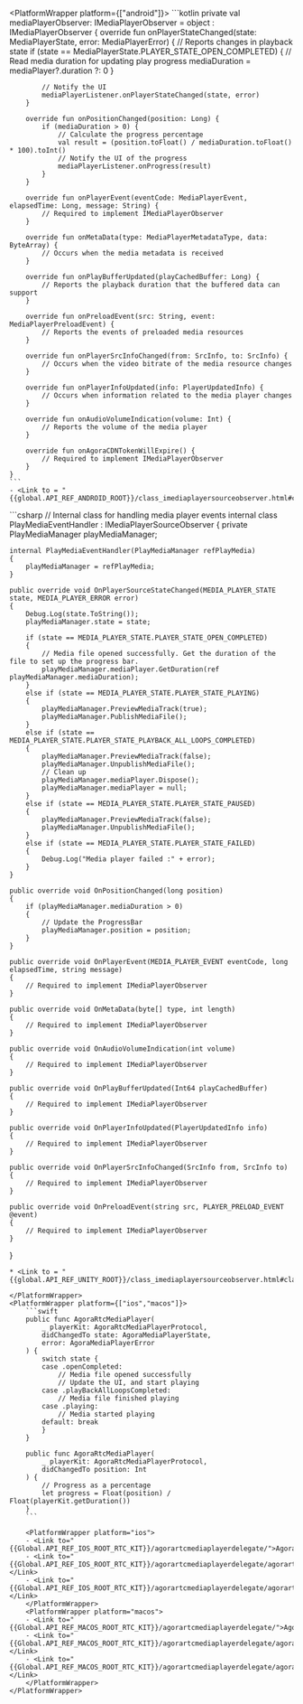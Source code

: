 <PlatformWrapper platform={["android"]}>
    ```kotlin
    private val mediaPlayerObserver: IMediaPlayerObserver = object : IMediaPlayerObserver {
        override fun onPlayerStateChanged(state: MediaPlayerState, error: MediaPlayerError) {
            // Reports changes in playback state
            if (state == MediaPlayerState.PLAYER_STATE_OPEN_COMPLETED) {
                // Read media duration for updating play progress
                mediaDuration = mediaPlayer?.duration ?: 0
            }

            // Notify the UI
            mediaPlayerListener.onPlayerStateChanged(state, error)
        }

        override fun onPositionChanged(position: Long) {
            if (mediaDuration > 0) {
                // Calculate the progress percentage
                val result = (position.toFloat() / mediaDuration.toFloat() * 100).toInt()
                // Notify the UI of the progress
                mediaPlayerListener.onProgress(result)
            }
        }

        override fun onPlayerEvent(eventCode: MediaPlayerEvent, elapsedTime: Long, message: String) {
            // Required to implement IMediaPlayerObserver
        }

        override fun onMetaData(type: MediaPlayerMetadataType, data: ByteArray) {
            // Occurs when the media metadata is received
        }

        override fun onPlayBufferUpdated(playCachedBuffer: Long) {
            // Reports the playback duration that the buffered data can support
        }

        override fun onPreloadEvent(src: String, event: MediaPlayerPreloadEvent) {
            // Reports the events of preloaded media resources
        }

        override fun onPlayerSrcInfoChanged(from: SrcInfo, to: SrcInfo) {
            // Occurs when the video bitrate of the media resource changes
        }

        override fun onPlayerInfoUpdated(info: PlayerUpdatedInfo) {
            // Occurs when information related to the media player changes
        }

        override fun onAudioVolumeIndication(volume: Int) {
            // Reports the volume of the media player
        }

        override fun onAgoraCDNTokenWillExpire() {
            // Required to implement IMediaPlayerObserver
        }
    }    
    ```
    - <Link to = "{{global.API_REF_ANDROID_ROOT}}/class_imediaplayersourceobserver.html#class_imediaplayersourceobserver">IMediaPlayerObserver</Link>
</PlatformWrapper>
<PlatformWrapper platform="unity">
```csharp
// Internal class for handling media player events
internal class PlayMediaEventHandler : IMediaPlayerSourceObserver
{
    private PlayMediaManager playMediaManager;

    internal PlayMediaEventHandler(PlayMediaManager refPlayMedia)
    {
        playMediaManager = refPlayMedia;
    }

    public override void OnPlayerSourceStateChanged(MEDIA_PLAYER_STATE state, MEDIA_PLAYER_ERROR error)
    {
        Debug.Log(state.ToString());
        playMediaManager.state = state;

        if (state == MEDIA_PLAYER_STATE.PLAYER_STATE_OPEN_COMPLETED)
        {
            // Media file opened successfully. Get the duration of the file to set up the progress bar.
            playMediaManager.mediaPlayer.GetDuration(ref playMediaManager.mediaDuration);
        }
        else if (state == MEDIA_PLAYER_STATE.PLAYER_STATE_PLAYING)
        {
            playMediaManager.PreviewMediaTrack(true);
            playMediaManager.PublishMediaFile();
        }
        else if (state == MEDIA_PLAYER_STATE.PLAYER_STATE_PLAYBACK_ALL_LOOPS_COMPLETED)
        {
            playMediaManager.PreviewMediaTrack(false);
            playMediaManager.UnpublishMediaFile();
            // Clean up
            playMediaManager.mediaPlayer.Dispose();
            playMediaManager.mediaPlayer = null;
        }
        else if (state == MEDIA_PLAYER_STATE.PLAYER_STATE_PAUSED)
        {
            playMediaManager.PreviewMediaTrack(false);
            playMediaManager.UnpublishMediaFile();
        }
        else if (state == MEDIA_PLAYER_STATE.PLAYER_STATE_FAILED)
        {
            Debug.Log("Media player failed :" + error);
        }
    }

    public override void OnPositionChanged(long position)
    {
        if (playMediaManager.mediaDuration > 0)
        {
            // Update the ProgressBar
            playMediaManager.position = position;
        }
    }

    public override void OnPlayerEvent(MEDIA_PLAYER_EVENT eventCode, long elapsedTime, string message)
    {
        // Required to implement IMediaPlayerObserver
    }

    public override void OnMetaData(byte[] type, int length)
    {
        // Required to implement IMediaPlayerObserver
    }

    public override void OnAudioVolumeIndication(int volume)
    {
        // Required to implement IMediaPlayerObserver
    }

    public override void OnPlayBufferUpdated(Int64 playCachedBuffer)
    {
        // Required to implement IMediaPlayerObserver
    }

    public override void OnPlayerInfoUpdated(PlayerUpdatedInfo info)
    {
        // Required to implement IMediaPlayerObserver
    }

    public override void OnPlayerSrcInfoChanged(SrcInfo from, SrcInfo to)
    {
        // Required to implement IMediaPlayerObserver
    }

    public override void OnPreloadEvent(string src, PLAYER_PRELOAD_EVENT @event)
    {
        // Required to implement IMediaPlayerObserver
    }
}
```
* <Link to = "{{global.API_REF_UNITY_ROOT}}/class_imediaplayersourceobserver.html#class_imediaplayersourceobserver">IMediaPlayerSourceObserver</Link>

</PlatformWrapper>
<PlatformWrapper platform={["ios","macos"]}>
    ```swift
    public func AgoraRtcMediaPlayer(
        _ playerKit: AgoraRtcMediaPlayerProtocol,
        didChangedTo state: AgoraMediaPlayerState,
        error: AgoraMediaPlayerError
    ) {
        switch state {
        case .openCompleted:
            // Media file opened successfully
            // Update the UI, and start playing
        case .playBackAllLoopsCompleted:
            // Media file finished playing
        case .playing:
            // Media started playing
        default: break
        }
    }

    public func AgoraRtcMediaPlayer(
        _ playerKit: AgoraRtcMediaPlayerProtocol,
        didChangedTo position: Int
    ) {
        // Progress as a percentage
        let progress = Float(position) / Float(playerKit.getDuration())
    }
    ```

    <PlatformWrapper platform="ios">
    - <Link to="{{Global.API_REF_IOS_ROOT_RTC_KIT}}/agorartcmediaplayerdelegate/">AgoraRtcMediaPlayerDelegate</Link>
    - <Link to="{{Global.API_REF_IOS_ROOT_RTC_KIT}}/agorartcmediaplayerdelegate/agorartcmediaplayer(_:didchangedto:error:)">AgoraRtcMediaPlayer(_:didChangedTo:error:)</Link>
    - <Link to="{{Global.API_REF_IOS_ROOT_RTC_KIT}}/agorartcmediaplayerdelegate/agorartcmediaplayer(_:didchangedto)">AgoraRtcMediaPlayer(_:didChangedTo:)</Link>
    </PlatformWrapper>
    <PlatformWrapper platform="macos">
    - <Link to="{{Global.API_REF_MACOS_ROOT_RTC_KIT}}/agorartcmediaplayerdelegate/">AgoraRtcMediaPlayerDelegate</Link>
    - <Link to="{{Global.API_REF_MACOS_ROOT_RTC_KIT}}/agorartcmediaplayerdelegate/agorartcmediaplayer(_:didchangedto:error:)">AgoraRtcMediaPlayer(_:didChangedTo:error:)</Link>
    - <Link to="{{Global.API_REF_MACOS_ROOT_RTC_KIT}}/agorartcmediaplayerdelegate/agorartcmediaplayer(_:didchangedto)">AgoraRtcMediaPlayer(_:didChangedTo:)</Link>
    </PlatformWrapper>
</PlatformWrapper>
